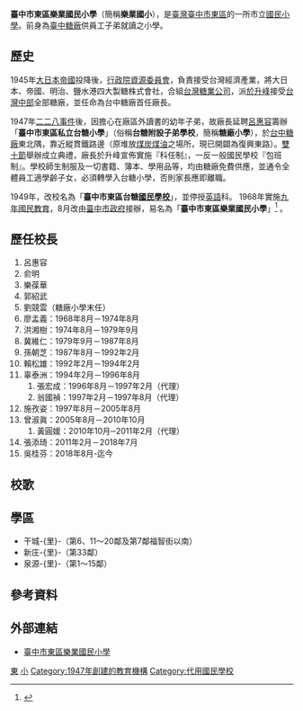 {{Infobox School
|name           = 臺中市東區樂業國民小學
|other_name     = Le-Ye Elementary School
|image          = 
|vision         = 快樂、學習、創新、敬業
|established    = 1947年
|country        = {{TWN}}
|type           = 市立國民小學
|affiliation    = [[臺中市政府|臺中市政府]]
|district       = 
|grades         = 幼兒園、小一至小六
|president      = 
|principal      = 吳桂芬
|dean           = 
|faculty        = 44
|staff          = 10
|students       = 250
|conference     = 
|colors         = 
|mascot         = 
|free_label     = 校地面積
|free_text      = 20,562[[平方公尺|平方公尺]]
|free_label2    = 
|free_text2     = 
|magazine       = 
|location       = [[臺中市|臺中市]][[東區_(臺中市)|東區]]樂業路60號
|tel            = +886 4 22121293
|fax            = +886 4 22110743
|information    = 
|website        = [http://www.lyes.tc.edu.tw www.lyes.tc.edu.tw]
}}

'''臺中市東區樂業國民小學'''（簡稱'''樂業國小'''），是[[臺灣|臺灣]][[臺中市|臺中市]][[東區_(臺中市)|東區]]的一所市立[[國民小學|國民小學]]。前身為[[臺中糖廠|臺中糖廠]]供員工子弟就讀之小學。

== 歷史 ==
1945年[[大日本帝國|大日本帝國]]投降後，[[行政院|行政院]][[資源委員會|資源委員會]]，負責接受台灣經濟產業，將大日本、帝國、明治、鹽水港四大製糖株式會社，合組[[台灣糖業公司|台灣糖業公司]]，派[[於升峰|於升峰]]接受[[台灣中部|台灣中部]]全部糖廠，並任命為台中糖廠首任廠長。

1947年[[二二八事件|二二八事件]]後，因擔心在廠區外讀書的幼年子弟，故廠長延聘[[呂惠容|呂惠容]]籌辦「'''臺中市東區私立台糖小學'''」（俗稱'''台糖附設子弟學校'''，簡稱'''糖廠小學'''），於[[台中糖廠|台中糖廠]]東北隅，靠近縱貫鐵路邊（原堆放[[煤炭|煤炭]][[煤油|煤油]]之場所，現已開闢為復興東路）。[[雙十節|雙十節]]舉辦成立典禮，廠長於升峰宣佈實施『科任制』，一反一般國民學校『包班制』。學校師生制服及一切書籍、簿本、學用品等，均由糖廠免費供應，並通令全體員工適學齡子女，必須轉學入台糖小學，否則家長應即離職。

1949年，改校名為「'''臺中市東區台糖[[國民學校|國民學校]]'''」，並停授[[英語|英語]]科。
1968年實施[[九年國民教育|九年國民教育]]，8月改由[[臺中市政府|臺中市政府]]接辦，易名為「'''臺中市東區樂業國民小學'''」<ref>{{cite web| title=校史沿革| url=http://140.128.180.21/school/web/school/index1.htm| publisher=臺中市立樂業國民小學| accessdate=2012-04-28| archive-date=2013-09-22| archive-url=https://web.archive.org/web/20130922075757/http://140.128.180.21/school/web/school/index1.htm| dead-url=yes}}</ref> 。

== 歷任校長 ==
#呂惠容
#俞明
#樂葆華
#郭紹武
#劉競雲（糖廠小學末任）
#廖孟義：1968年8月－1974年8月
#洪湘樹：1974年8月－1979年9月
#冀維仁：1979年9月－1987年8月
#孫朝芝：1987年8月－1992年2月
#賴松雄：1992年2月－1994年2月
#辜泰洲：1994年2月－1996年8月
##張宏成：1996年8月－1997年2月（代理）
##翁國禎：1997年2月－1997年8月（代理）	
#施孜姿：1997年8月－2005年8月
#曾淑眞：2005年8月－2010年10月
##黃圓媛：2010年10月─2011年2月（代理）
#張添琦：2011年2月－2018年7月
#吳桂芬：2018年8月-迄今

== 校歌 ==
{{cquote| 
;糖廠小學時期
台糖小學寶島誕生，<br>
同學們相親相愛，老師們樂業群英，<br>
兒童世紀的小朋友們，大家努力向前進，<br>
前進前進爭取人類自由平等，迎接世界和平之神。}}

{{cquote| 
;樂業國小時期  
我愛樂業美麗校園，<br>
同學們砥礪關愛，老師們諄諄教誨，<br>
兒童是國家的主人翁，大家攜手齊努力，<br>
努力努力團結社會全體力量，開創吾校錦繡前程。}}

== 學區 ==
*干城-{里}-（第6、11～20鄰及第7鄰福智街以南）
*新庄-{里}-（第33鄰）
*泉源-{里}-（第1～15鄰） 

== 參考資料 ==
{{reflist}}

== 外部連結 ==
*[https://sites.google.com/a/lyes.tc.edu.tw/lyesedu/ 臺中市東區樂業國民小學] {{Wayback|url=https://sites.google.com/a/lyes.tc.edu.tw/lyesedu/ |date=20161011045827 }}
{{臺中市國民中小學}}

[[Category:臺中市立國民小學|東]]
[[Category:臺中市東區學校|小]]
[[Category:1947年創建的教育機構|Category:1947年創建的教育機構]]
[[Category:代用國民學校|Category:代用國民學校]]
